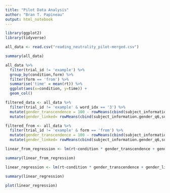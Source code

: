 ```yaml
---
title: "Pilot Data Analysis"
author: "Bran T. Papineau"
output: html_notebook
---
```


```r
library(ggplot2)
library(tidyverse)
```



```r
all_data <- read.csv("reading_neutrality_pilot-merged.csv")
```

```r
summary(all_data)
```


```r
all_data %>%
  filter(trial_id != 'example') %>%
  group_by(condition,form) %>%
  filter(form == 'from') %>%
  summarise('time' = mean(rt)) %>%
  ggplot(aes(x=condition, y=time)) + 
  geom_col()
```

```r
filtered_data <- all_data %>%
  filter(trial_id != 'example' & word_idx == '3') %>%
  mutate(gender_transcendence = 100 - rowMeans(cbind(subject_information.gender_q1,subject_information.gender_q2,subject_information.gender_q3,subject_information.gender_q4,subject_information.gender_q5))) %>% 
  mutate(gender_linked= rowMeans(cbind(subject_information.gender_q6,subject_information.gender_q7,subject_information.gender_q8,subject_information.gender_q9,subject_information.gender_q10,subject_information.gender_q11,subject_information.gender_q12,subject_information.gender_q13)))
```

```r
filtered_from <- all_data %>%
  filter(trial_id != 'example' & form == 'from') %>%
  mutate(gender_transcendence = 100 - rowMeans(cbind(subject_information.gender_q1,subject_information.gender_q2,subject_information.gender_q3,subject_information.gender_q4,subject_information.gender_q5))) %>% 
  mutate(gender_linked= rowMeans(cbind(subject_information.gender_q6,subject_information.gender_q7,subject_information.gender_q8,subject_information.gender_q9,subject_information.gender_q10,subject_information.gender_q11,subject_information.gender_q12,subject_information.gender_q13)))
```


```r
linear_from_regression <- lm(rt~condition * gender_transcendence + gender_linked, data=filtered_from)
```

```r
summary(linear_from_regression)
```


```r
linear_regression <- lm(rt~condition * gender_transcendence + gender_linked, data=filtered_data)
```

```r
summary(linear_regression)
```

```r
plot(linear_regression)
```

